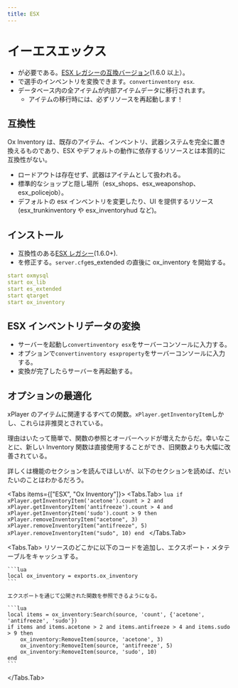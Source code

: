 ```yaml
---
title: ESX
---
```



# イーエスエックス

- が必要である。[ESX レガシーの互換バージョン](https://github.com/esx-framework/esx_core)(1.6.0 以上）。
- で選手のインベントリを変換できます。`convertinventory esx`.
- データベース内の全アイテムが内部アイテムデータに移行されます。
  - アイテムの移行時には、必ずリソースを再起動します！

## 互換性

Ox Inventory は、既存のアイテム、インベントリ、武器システムを完全に置き換えるものであり、ESX やデフォルトの動作に依存するリソースとは本質的に互換性がない。

- ロードアウトは存在せず、武器はアイテムとして扱われる。
- 標準的なショップと隠し場所（esx_shops、esx_weaponshop、esx_policejob）。
- デフォルトの esx インベントリを変更したり、UI を提供するリソース (esx_trunkinventory や esx_inventoryhud など)。

## インストール

- 互換性のある[ESX レガシー](https://github.com/esx-framework/esx-legacy)(1.6.0+).
- を修正する。`server.cfg`es_extended の直後に ox_inventory を開始する。

```yaml
start oxmysql
start ox_lib
start es_extended
start qtarget
start ox_inventory
```

## ESX インベントリデータの変換

- サーバーを起動し`convertinventory esx`をサーバーコンソールに入力する。
- オプションで`convertinventory esxproperty`をサーバーコンソールに入力する。
- 変換が完了したらサーバーを再起動する。

## オプションの最適化

xPlayer のアイテムに関連するすべての関数。`xPlayer.getInventoryItem`しかし、これらは非推奨とされている。

理由はいたって簡単で、関数の参照とオーバーヘッドが増えたからだ。幸いなことに、新しい Inventory 関数は直接使用することができ、旧関数よりも大幅に改善されている。

詳しくは機能のセクションを読んでほしいが、以下のセクションを読めば、だいたいのことはわかるだろう。

<Tabs items={["ESX", "Ox Inventory"]}>
  <Tabs.Tab>
    ```lua
    if xPlayer.getInventoryItem('acetone').count > 2 and xPlayer.getInventoryItem('antifreeze').count > 4 and xPlayer.getInventoryItem('sudo').count > 9 then
        xPlayer.removeInventoryItem("acetone", 3)
        xPlayer.removeInventoryItem("antifreeze", 5)
        xPlayer.removeInventoryItem("sudo", 10)
    end
    ```
  </Tabs.Tab>

  <Tabs.Tab>
    リソースのどこかに以下のコードを追加し、エクスポート・メタテーブルをキャッシュする。

    ```lua
    local ox_inventory = exports.ox_inventory
    ```

    エクスポートを通じて公開された関数を参照できるようになる。

    ```lua
    local items = ox_inventory:Search(source, 'count', {'acetone', 'antifreeze', 'sudo'})
    if items and items.acetone > 2 and items.antifreeze > 4 and items.sudo > 9 then
        ox_inventory:RemoveItem(source, 'acetone', 3)
        ox_inventory:RemoveItem(source, 'antifreeze', 5)
        ox_inventory:RemoveItem(source, 'sudo', 10)
    end
    ```

  </Tabs.Tab>
</Tabs>
